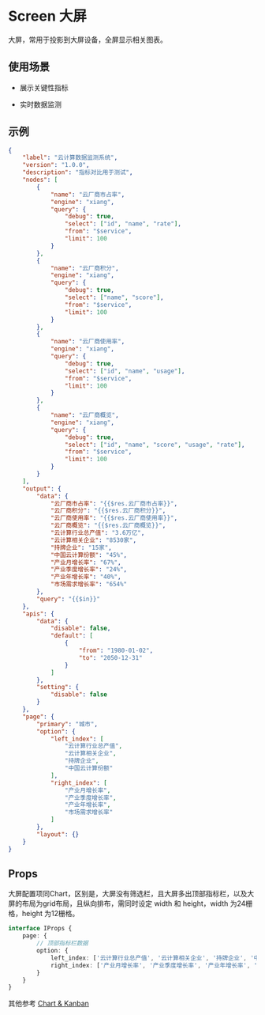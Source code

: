 # Screen 大屏

大屏，常用于投影到大屏设备，全屏显示相关图表。

## 使用场景

- 展示关键性指标

- 实时数据监测

## 示例

```json
{
	"label": "云计算数据监测系统",
	"version": "1.0.0",
	"description": "指标对比用于测试",
	"nodes": [
		{
			"name": "云厂商市占率",
			"engine": "xiang",
			"query": {
				"debug": true,
				"select": ["id", "name", "rate"],
				"from": "$service",
				"limit": 100
			}
		},
		{
			"name": "云厂商积分",
			"engine": "xiang",
			"query": {
				"debug": true,
				"select": ["name", "score"],
				"from": "$service",
				"limit": 100
			}
		},
		{
			"name": "云厂商使用率",
			"engine": "xiang",
			"query": {
				"debug": true,
				"select": ["id", "name", "usage"],
				"from": "$service",
				"limit": 100
			}
		},
		{
			"name": "云厂商概览",
			"engine": "xiang",
			"query": {
				"debug": true,
				"select": ["id", "name", "score", "usage", "rate"],
				"from": "$service",
				"limit": 100
			}
		}
	],
	"output": {
		"data": {
			"云厂商市占率": "{{$res.云厂商市占率}}",
			"云厂商积分": "{{$res.云厂商积分}}",
			"云厂商使用率": "{{$res.云厂商使用率}}",
			"云厂商概览": "{{$res.云厂商概览}}",
			"云计算行业总产值": "3.6万亿",
			"云计算相关企业": "8530家",
			"持牌企业": "15家",
			"中国云计算份额": "45%",
			"产业月增长率": "67%",
			"产业季度增长率": "24%",
			"产业年增长率": "40%",
			"市场需求增长率": "654%"
		},
		"query": "{{$in}}"
	},
	"apis": {
		"data": {
			"disable": false,
			"default": [
				{
					"from": "1980-01-02",
					"to": "2050-12-31"
				}
			]
		},
		"setting": {
			"disable": false
		}
	},
	"page": {
		"primary": "城市",
		"option": {
			"left_index": [
				"云计算行业总产值",
				"云计算相关企业",
				"持牌企业",
				"中国云计算份额"
			],
			"right_index": [
				"产业月增长率",
				"产业季度增长率",
				"产业年增长率",
				"市场需求增长率"
			]
		},
		"layout": {}
	}
}
```

## Props

<Notice type='success'>
	大屏配置项同Chart，区别是，大屏没有筛选栏，且大屏多出顶部指标栏，以及大屏的布局为grid布局，且纵向排布，需同时设定
	width 和 height，width 为24栅格，height 为12栅格。
</Notice>

```ts
interface IProps {
	page: {
		// 顶部指标栏数据
		option: {
			left_index: ['云计算行业总产值', '云计算相关企业', '持牌企业', '中国云计算份额']
			right_index: ['产业月增长率', '产业季度增长率', '产业年增长率', '市场需求增长率']
		}
	}
}
```

其他参考 [Chart & Kanban](/components/a.页面描述/c.Chart%20&%20Kanban)
